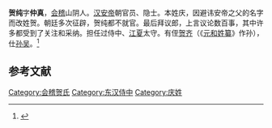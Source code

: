 '''贺纯'''字'''仲真'''，[[會稽郡|会稽]]山阴人。[[汉安帝|汉安帝]]朝官员、隐士。本姓庆，因避讳安帝之父的名字而改姓贺。朝廷多次征辟，贺纯都不就官。最后拜议郎，上言议论数百事，其中许多都受到了关注和采纳。担任过侍中、[[江夏郡|江夏]]太守。有侄[[贺齐|贺齐]]（《[[元和姓纂|元和姓纂]]》作孙），仕[[孙吴|孙吴]]。<ref>{{Cite book|title=八家后汉书辑注|last=周|first=天游|publisher=上海古籍出版社|year=2020|isbn=9787532597352|location=上海|pages=263-264}}</ref>

== 参考文献 ==
[[Category:会稽贺氏|Category:会稽贺氏]]
[[Category:东汉侍中|Category:东汉侍中]]
[[Category:庆姓|Category:庆姓]]